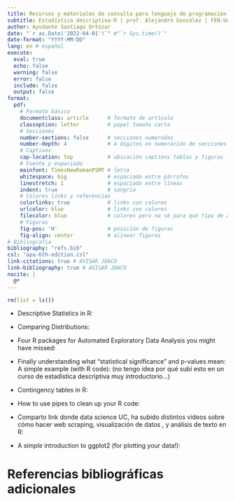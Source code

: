 ```yaml
---
title: Recursos y materiales de consulta para lenguaje de programación R
subtitle: Estadística descriptiva-R | prof. Alejandro González | FEN-UAH
author: Ayudante Santiago Ortúzar
date: "`r as.Date('2022-04-01')`" #"`r Sys.time()`"
date-format: "YYYY-MM-DD" 
lang: en # español
execute: 
  eval: true
  echo: false
  warning: false
  error: false
  include: false
  output: false
format: 
  pdf:
    # Formato básico
    documentclass: article      # formato de artículo
    classoption: letter         # papel tamaño carta
    # Secciones
    number-sections: false      # secciones numeradas
    number-depth: 4             # 4 dígitos en numeración de secciones
    # Captions
    cap-location: top           # ubicación captions tablas y figuras
    # Fuente y espaciado
    mainfont: TimesNewRomanPSMT # letra
    whitespace: big             # espaciado entre párrafos
    linestretch: 1              # espaciado entre líneas
    indent: true                # sangría
    # Colores links y referencias
    colorlinks: true            # links con colores
    urlcolor: blue              # links con colores
    filecolor: blue             # colores pero no sé para qué tipo de archivos
    # Figuras
    fig-pos: 'H'                # posición de figuras
    fig-align: center           # alinear figuras
# Bibliografía
bibliography: "refs.bib"
csl: "apa-6th-edition.csl"
link-citations: true # AVISAR JOACO
link-bibliography: true # AVISAR JOACO
nocite: |
  @*
---
```


```r
rm(list = ls())
```

- Descriptive Statistics in R: \url{https://www.r-bloggers.com/2021/10/descriptive-statistics-in-r-3/amp/}

- Comparing Distributions: \url{https://www.r-bloggers.com/2021/12/comparing-distributions/}

- Four R packages for Automated Exploratory Data Analysis you might have missed: \url{https://towardsdatascience.com/four-r-packages-for-automated-exploratory-data-analysis-you-might-have-missed-c38b03d4ee16}

- Finally understanding what “statistical significance” and p-values mean: A simple example (with R code): \url{https://www.r-bloggers.com/2022/01/finally-understanding-what-statistical-significance-and-p-values-mean-a-simple-example-with-r-code/} (no tengo idea por qué subí esto en un curso de estadística descriptiva muy introductorio...)

- Contingency tables in R: \url{https://www.r-bloggers.com/2020/12/contingency-tables-in-r/}

- How to use pipes to clean up your R code: \url{https://www.r-bloggers.com/2022/03/how-to-use-pipes-to-clean-up-your-r-code/amp/}

- Comparto link donde data science UC, ha subido distintos videos sobre cómo hacer web scraping, visualización de datos , y análisis de texto en R: \url{https://vimeo.com/user105597673}

- A *simple* introduction to ggplot2 (for plotting your data!): \url{https://www.r-bloggers.com/2022/04/a-simple-introduction-to-ggplot2-for-plotting-your-data/amp/}

\clearpage

# Referencias bibliográficas adicionales

::: {#refs}
:::
